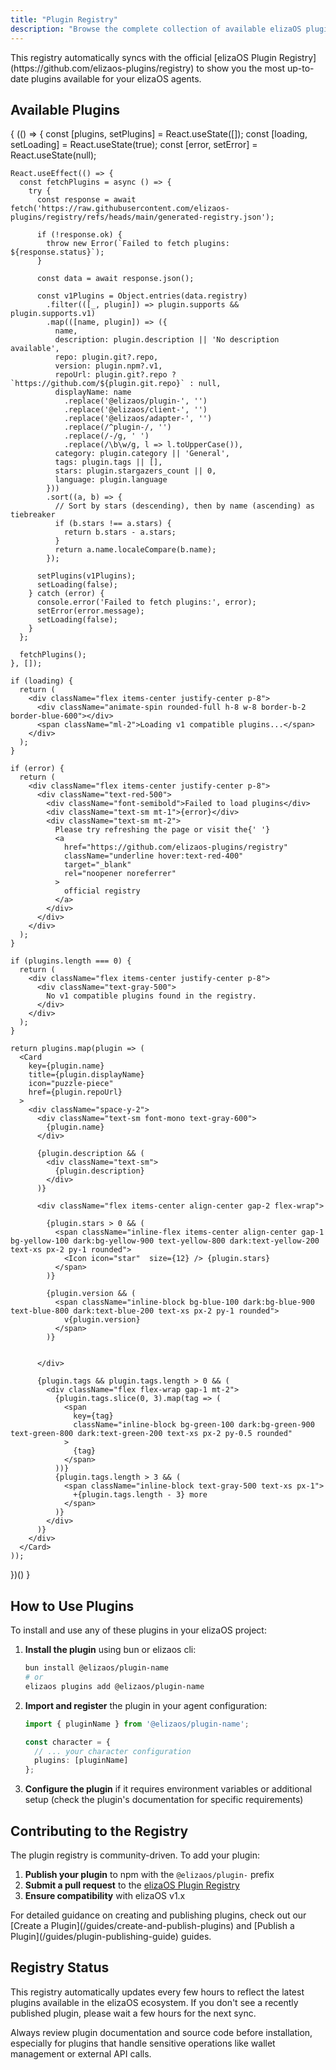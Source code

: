 ```yaml
---
title: "Plugin Registry"
description: "Browse the complete collection of available elizaOS plugins. This registry is updated in real-time with the latest 1.x compatible plugins from the community."
---
```




<Info>
This registry automatically syncs with the official [elizaOS Plugin Registry](https://github.com/elizaos-plugins/registry) to show you the most up-to-date plugins available for your elizaOS agents.
</Info>

## Available Plugins

<CardGroup cols={2}>
{
  (() => {
    const [plugins, setPlugins] = React.useState([]);
    const [loading, setLoading] = React.useState(true);
    const [error, setError] = React.useState(null);
    
    React.useEffect(() => {
      const fetchPlugins = async () => {
        try {
          const response = await fetch('https://raw.githubusercontent.com/elizaos-plugins/registry/refs/heads/main/generated-registry.json');
          
          if (!response.ok) {
            throw new Error(`Failed to fetch plugins: ${response.status}`);
          }
          
          const data = await response.json();
          
          const v1Plugins = Object.entries(data.registry)
            .filter(([_, plugin]) => plugin.supports && plugin.supports.v1)
            .map(([name, plugin]) => ({
              name,
              description: plugin.description || 'No description available',
              repo: plugin.git?.repo,
              version: plugin.npm?.v1,
              repoUrl: plugin.git?.repo ? `https://github.com/${plugin.git.repo}` : null,
              displayName: name
                .replace('@elizaos/plugin-', '')
                .replace('@elizaos/client-', '')
                .replace('@elizaos/adapter-', '')
                .replace(/^plugin-/, '')
                .replace(/-/g, ' ')
                .replace(/\b\w/g, l => l.toUpperCase()),
              category: plugin.category || 'General',
              tags: plugin.tags || [],
              stars: plugin.stargazers_count || 0,
              language: plugin.language
            }))
            .sort((a, b) => {
              // Sort by stars (descending), then by name (ascending) as tiebreaker
              if (b.stars !== a.stars) {
                return b.stars - a.stars;
              }
              return a.name.localeCompare(b.name);
            });

          setPlugins(v1Plugins);
          setLoading(false);
        } catch (error) {
          console.error('Failed to fetch plugins:', error);
          setError(error.message);
          setLoading(false);
        }
      };

      fetchPlugins();
    }, []);

    if (loading) {
      return (
        <div className="flex items-center justify-center p-8">
          <div className="animate-spin rounded-full h-8 w-8 border-b-2 border-blue-600"></div>
          <span className="ml-2">Loading v1 compatible plugins...</span>
        </div>
      );
    }

    if (error) {
      return (
        <div className="flex items-center justify-center p-8">
          <div className="text-red-500">
            <div className="font-semibold">Failed to load plugins</div>
            <div className="text-sm mt-1">{error}</div>
            <div className="text-sm mt-2">
              Please try refreshing the page or visit the{' '}
              <a 
                href="https://github.com/elizaos-plugins/registry" 
                className="underline hover:text-red-400"
                target="_blank"
                rel="noopener noreferrer"
              >
                official registry
              </a>
            </div>
          </div>
        </div>
      );
    }

    if (plugins.length === 0) {
      return (
        <div className="flex items-center justify-center p-8">
          <div className="text-gray-500">
            No v1 compatible plugins found in the registry.
          </div>
        </div>
      );
    }

    return plugins.map(plugin => (
      <Card 
        key={plugin.name}
        title={plugin.displayName}
        icon="puzzle-piece"
        href={plugin.repoUrl}
      >
        <div className="space-y-2">
          <div className="text-sm font-mono text-gray-600">
            {plugin.name}
          </div>
          
          {plugin.description && (
            <div className="text-sm">
              {plugin.description}
            </div>
          )}
          
          <div className="flex items-center align-center gap-2 flex-wrap">
            
            {plugin.stars > 0 && (
              <span className="inline-flex items-center align-center gap-1 bg-yellow-100 dark:bg-yellow-900 text-yellow-800 dark:text-yellow-200 text-xs px-2 py-1 rounded">
                <Icon icon="star"  size={12} /> {plugin.stars}
              </span>
            )}
            
            {plugin.version && (
              <span className="inline-block bg-blue-100 dark:bg-blue-900 text-blue-800 dark:text-blue-200 text-xs px-2 py-1 rounded">
                v{plugin.version}
              </span>
            )}
           
         
          </div>
          
          {plugin.tags && plugin.tags.length > 0 && (
            <div className="flex flex-wrap gap-1 mt-2">
              {plugin.tags.slice(0, 3).map(tag => (
                <span 
                  key={tag}
                  className="inline-block bg-green-100 dark:bg-green-900 text-green-800 dark:text-green-200 text-xs px-2 py-0.5 rounded"
                >
                  {tag}
                </span>
              ))}
              {plugin.tags.length > 3 && (
                <span className="inline-block text-gray-500 text-xs px-1">
                  +{plugin.tags.length - 3} more
                </span>
              )}
            </div>
          )}
        </div>
      </Card>
    ));
  })()
}
</CardGroup>

## How to Use Plugins

To install and use any of these plugins in your elizaOS project:

1. **Install the plugin** using bun or elizaos cli:
   ```bash
   bun install @elizaos/plugin-name
   # or
   elizaos plugins add @elizaos/plugin-name
   ```

2. **Import and register** the plugin in your agent configuration:
   ```typescript
   import { pluginName } from '@elizaos/plugin-name';
   
   const character = {
     // ... your character configuration
     plugins: [pluginName]
   };
   ```

3. **Configure the plugin** if it requires environment variables or additional setup (check the plugin's documentation for specific requirements)

## Contributing to the Registry

The plugin registry is community-driven. To add your plugin:

1. **Publish your plugin** to npm with the `@elizaos/plugin-` prefix
2. **Submit a pull request** to the [elizaOS Plugin Registry](https://github.com/elizaos-plugins/registry)
3. **Ensure compatibility** with elizaOS v1.x

<Tip>
For detailed guidance on creating and publishing plugins, check out our [Create a Plugin](/guides/create-and-publish-plugins) and [Publish a Plugin](/guides/plugin-publishing-guide) guides.
</Tip>

## Registry Status

This registry automatically updates every few hours to reflect the latest plugins available in the elizaOS ecosystem. If you don't see a recently published plugin, please wait a few hours for the next sync.

<Warning>
Always review plugin documentation and source code before installation, especially for plugins that handle sensitive operations like wallet management or external API calls.
</Warning>
